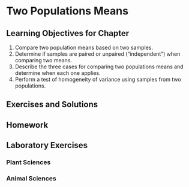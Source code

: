 # Two Populations Means {#ch.2pops}

## Learning Objectives for Chapter

1. Compare two population means based on two samples.
1. Determine if samples are paired or unpaired ("independent") when comparing two means.
1. Describe the three cases for comparing two populations means and determine when each one applies.
1. Perform a test of homogeneity of variance using samples from two populations.


## Exercises and Solutions

## Homework

## Laboratory Exercises

### Plant Sciences

### Animal Sciences

